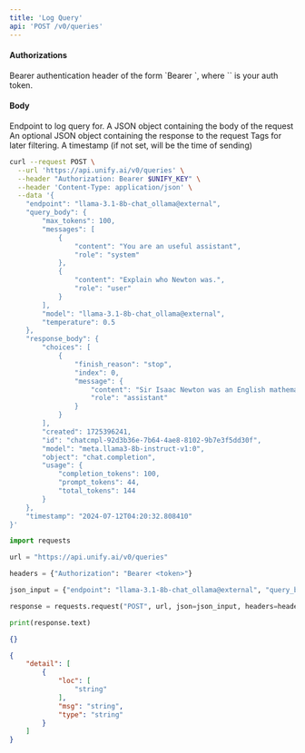```yaml
---
title: 'Log Query'
api: 'POST /v0/queries'
---
```



#### Authorizations

<ParamField header="Authorization" type="string" required="true">
  Bearer authentication header of the form `Bearer <token>`, where `<token>` is your auth token.
</ParamField>

#### Body

<ParamField body="endpoint" type="string" required="true">
Endpoint to log query for.
</ParamField>

<ParamField body="query_body" type="object" required="true">
A JSON object containing the body of the request
</ParamField>

<ParamField body="response_body" type="object | null" >
An optional JSON object containing the response to the request
</ParamField>

<ParamField body="tags" type="array | null" >
Tags for later filtering.
</ParamField>

<ParamField body="timestamp" type="string | null" >
A timestamp (if not set, will be the time of sending)
</ParamField>

<RequestExample>

```bash cURL
curl --request POST \
  --url 'https://api.unify.ai/v0/queries' \
  --header "Authorization: Bearer $UNIFY_KEY" \
  --header 'Content-Type: application/json' \
  --data '{
    "endpoint": "llama-3.1-8b-chat_ollama@external",
    "query_body": {
        "max_tokens": 100,
        "messages": [
            {
                "content": "You are an useful assistant",
                "role": "system"
            },
            {
                "content": "Explain who Newton was.",
                "role": "user"
            }
        ],
        "model": "llama-3.1-8b-chat_ollama@external",
        "temperature": 0.5
    },
    "response_body": {
        "choices": [
            {
                "finish_reason": "stop",
                "index": 0,
                "message": {
                    "content": "Sir Isaac Newton was an English mathematician, physicist, and astronomer who lived from 1643 to 1727.\\n\\nHe is widely recognized as one of the most influential scientists in history, and his work laid the foundation for the Scientific Revolution of the 17th century.\\n\\nNewton's most famous achievement is his theory of universal gravitation, which he presented in his groundbreaking book \"Philosophi\\u00e6 Naturalis Principia Mathematica\" in 1687.\\n\\nAccording to Newton's theory, every",
                    "role": "assistant"
                }
            }
        ],
        "created": 1725396241,
        "id": "chatcmpl-92d3b36e-7b64-4ae8-8102-9b7e3f5dd30f",
        "model": "meta.llama3-8b-instruct-v1:0",
        "object": "chat.completion",
        "usage": {
            "completion_tokens": 100,
            "prompt_tokens": 44,
            "total_tokens": 144
        }
    },
    "timestamp": "2024-07-12T04:20:32.808410"
}'
```

```python Python
import requests

url = "https://api.unify.ai/v0/queries"

headers = {"Authorization": "Bearer <token>"}

json_input = {"endpoint": "llama-3.1-8b-chat_ollama@external", "query_body": {"max_tokens": 100, "messages": [{"content": "You are an useful assistant", "role": "system"}, {"content": "Explain who Newton was.", "role": "user"}], "model": "llama-3.1-8b-chat_ollama@external", "temperature": 0.5}, "response_body": {"choices": [{"finish_reason": "stop", "index": 0, "message": {"content": "Sir Isaac Newton was an English mathematician, physicist, and astronomer who lived from 1643 to 1727.\\n\\nHe is widely recognized as one of the most influential scientists in history, and his work laid the foundation for the Scientific Revolution of the 17th century.\\n\\nNewton\"s most famous achievement is his theory of universal gravitation, which he presented in his groundbreaking book "Philosophi\\u00e6 Naturalis Principia Mathematica" in 1687.\\n\\nAccording to Newton\"s theory, every", "role": "assistant"}}], "created": 1725396241, "id": "chatcmpl-92d3b36e-7b64-4ae8-8102-9b7e3f5dd30f", "model": "meta.llama3-8b-instruct-v1:0", "object": "chat.completion", "usage": {"completion_tokens": 100, "prompt_tokens": 44, "total_tokens": 144}}, "timestamp": "2024-07-12T04:20:32.808410"}

response = requests.request("POST", url, json=json_input, headers=headers)

print(response.text)
```

</RequestExample>
<ResponseExample>

```json 200
{}
```

```json 422
{
    "detail": [
        {
            "loc": [
                "string"
            ],
            "msg": "string",
            "type": "string"
        }
    ]
}
```

</ResponseExample>
